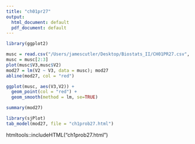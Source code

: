 ```yaml
---
title: "ch01pr27"
output:
  html_document: default
  pdf_document: default
---
```


```r
library(ggplot2)

musc = read.csv("/Users/jamescutler/Desktop/Biostats_II/CH01PR27.csv", header = FALSE)
musc = musc[2:3]
plot(musc$V3,musc$V2)
mod27 = lm(V2 ~ V3, data = musc); mod27
abline(mod27, col = "red")

ggplot(musc, aes(V3,V2)) +
  geom_point(col = "red") +
  geom_smooth(method = lm, se=TRUE)

summary(mod27)

library(sjPlot)
tab_model(mod27, file = "ch1prob27.html")

```
htmltools::includeHTML("ch1prob27.html")







